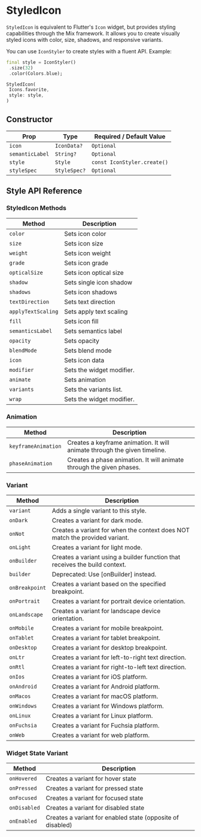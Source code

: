 # StyledIcon

`StyledIcon` is equivalent to Flutter's `Icon` widget, but provides styling capabilities through the Mix framework.
It allows you to create visually styled icons with color, size, shadows, and responsive variants.

You can use `IconStyler` to create styles with a fluent API. Example:

```dart
final style = IconStyler()
 .size(32)
 .color(Colors.blue);

StyledIcon(
 Icons.favorite,
 style: style,
)
```

## Constructor

| Prop  | Type         | Required / Default Value                |
|-------|--------------|------------------------------------------|
| `icon` | `IconData?` | `Optional` |
| `semanticLabel` | `String?` | `Optional` |
| `style` | `Style` | `const IconStyler.create()` |
| `styleSpec` | `StyleSpec?` | `Optional` |

## Style API Reference

### StyledIcon Methods

| Method | Description |
|--------|-------------|
| `color` | Sets icon color |
| `size` | Sets icon size |
| `weight` | Sets icon weight |
| `grade` | Sets icon grade |
| `opticalSize` | Sets icon optical size |
| `shadow` | Sets single icon shadow |
| `shadows` | Sets icon shadows |
| `textDirection` | Sets text direction |
| `applyTextScaling` | Sets apply text scaling |
| `fill` | Sets icon fill |
| `semanticsLabel` | Sets semantics label |
| `opacity` | Sets opacity |
| `blendMode` | Sets blend mode |
| `icon` | Sets icon data |
| `modifier` | Sets the widget modifier. |
| `animate` | Sets animation |
| `variants` | Sets the variants list. |
| `wrap` | Sets the widget modifier. |

### Animation

| Method | Description |
|--------|-------------|
| `keyframeAnimation` | Creates a keyframe animation. It will animate through the given timeline. |
| `phaseAnimation` | Creates a phase animation. It will animate through the given phases. |

### Variant

| Method | Description |
|--------|-------------|
| `variant` | Adds a single variant to this style. |
| `onDark` | Creates a variant for dark mode. |
| `onNot` | Creates a variant for when the context does NOT match the provided variant. |
| `onLight` | Creates a variant for light mode. |
| `onBuilder` | Creates a variant using a builder function that receives the build context. |
| `builder` | Deprecated: Use [onBuilder] instead. |
| `onBreakpoint` | Creates a variant based on the specified breakpoint. |
| `onPortrait` | Creates a variant for portrait device orientation. |
| `onLandscape` | Creates a variant for landscape device orientation. |
| `onMobile` | Creates a variant for mobile breakpoint. |
| `onTablet` | Creates a variant for tablet breakpoint. |
| `onDesktop` | Creates a variant for desktop breakpoint. |
| `onLtr` | Creates a variant for left-to-right text direction. |
| `onRtl` | Creates a variant for right-to-left text direction. |
| `onIos` | Creates a variant for iOS platform. |
| `onAndroid` | Creates a variant for Android platform. |
| `onMacos` | Creates a variant for macOS platform. |
| `onWindows` | Creates a variant for Windows platform. |
| `onLinux` | Creates a variant for Linux platform. |
| `onFuchsia` | Creates a variant for Fuchsia platform. |
| `onWeb` | Creates a variant for web platform. |

### Widget State Variant

| Method | Description |
|--------|-------------|
| `onHovered` | Creates a variant for hover state |
| `onPressed` | Creates a variant for pressed state |
| `onFocused` | Creates a variant for focused state |
| `onDisabled` | Creates a variant for disabled state |
| `onEnabled` | Creates a variant for enabled state (opposite of disabled) |

